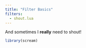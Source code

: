 ```yaml
---
title: "Filter Basics"
filters:
  - shout.lua
---
```


::: {.shout}
And sometimes I **really** need to shout!

```r
library(scream)
```
:::